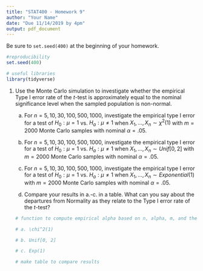 ```yaml
---
title: "STAT400 - Homework 9"
author: "Your Name"
date: "Due 11/14/2019 by 4pm"
output: pdf_document
---
```


Be sure to `set.seed(400)` at the beginning of your homework.

```r
#reproducibility
set.seed(400)
```

```r
# useful libraries
library(tidyverse)
```

1. Use the Monte Carlo simulation to investigate whether the empirical Type I error rate of the $t$-test is approximately equal to the nominal significance level when the sampled population is non-normal.

    a. For $n = 5, 10, 30, 100, 500, 1000$, investigate the empirical type I error for a test of $H_0: \mu = 1$ vs. $H_a: \mu \not= 1$ when $X_1, \dots, X_n \sim \chi^2(1)$ with $m = 2000$ Monte Carlo samples with nominal $\alpha = .05$.
    
    b. For $n = 5, 10, 30, 100, 500, 1000$, investigate the empirical type I error for a test of $H_0: \mu = 1$ vs. $H_a: \mu \not= 1$ when $X_1, \dots, X_n \sim Unif[0, 2]$ with $m = 2000$ Monte Carlo samples with nominal $\alpha = .05$.
    
    c. For $n = 5, 10, 30, 100, 500, 1000$, investigate the empirical type I error for a test of $H_0: \mu = 1$ vs. $H_a: \mu \not= 1$ when $X_1, \dots, X_n \sim Exponential(1)$ with $m = 2000$ Monte Carlo samples with nominal $\alpha = .05$.
    
    d. Compare your results in a.-c. in a table. What can you say about the departures from Normality as they relate to the Type I error rate of the $t$-test?
    
    ```r
    # function to compute empirical alpha based on n, alpha, m, and the generating distn
    
    # a. \chi^2(1)
    
    # b. Unif[0, 2]
    
    # c. Exp(1)
    
    # make table to compare results
    
    ```

